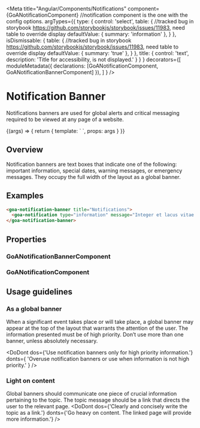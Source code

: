 

<Meta title="Angular/Components/Notifications"
  component={GoANotificationComponent} //notification component is the one with the config options.
  argTypes={{
      type: {
        control: 'select',
        table: { //tracked bug in storybook https://github.com/storybookjs/storybook/issues/11983, need table to override display
           defaultValue: { summary: 'information' },
        }
      },
      isDismissable: {
        table: { //tracked bug in storybook https://github.com/storybookjs/storybook/issues/11983, need table to override display
           defaultValue: { summary: 'true' },
        }
      },
      title: {
        control: 'text',
        description: 'Title for accessibility, is not displayed.'
      }
    }
  }
  decorators={[
        moduleMetadata({ declarations: [GoANotificationComponent, GoANotificationBannerComponent] }),
    ]
} />

# Notification Banner
Notifications banners are used for global alerts and critical messaging required to be viewed at any page of a website.

<Canvas>
  <Story name="Banner" height={300}
    args={{
      type: 'information',
      title: 'Notifications',
      message: 'Information to the user goes in the content.',
      notificationUrl: '#',
      isDismissable: true,
    }}
   >
    {(args) => {
      return {
        template: `<goa-notification-banner [title]="title">
                    <goa-notification [type]="type" [message]="message" [isDismissable]="isDismissable" [notificationUrl]="notificationUrl"></goa-notification>
                  </goa-notification-banner>`,
        props: args
      }
    }}
  </Story>
</Canvas>

## Overview
Notification banners are text boxes that indicate one of the following: important information, special dates, warning messages, or emergency messages. They occupy the full width of the layout as a global banner.

## Examples
```html
<goa-notification-banner title="Notifications">
  <goa-notification type="information" message="Integer et lacus vitae ante faucibus fringilla in in lacus." notificationUrl="/infoPage"></goa-notification>
</goa-notification-banner>
```

## Properties
### GoANotificationBannerComponent
<Description of={GoANotificationBannerComponent} />
<ArgsTable of={GoANotificationBannerComponent} />

### GoANotificationComponent
<Description of={GoANotificationComponent} />
<ArgsTable of={GoANotificationComponent} />

## Usage guidelines
### As a global banner
When a significant event takes place or will take place, a global banner may appear at the top of the layout that warrants the attention of the user. The information presented must be of high priority. Don’t use more than one banner, unless absolutely necessary.

<DoDont
  dos={'Use notification banners only for high priority information.'}
  donts={
    'Overuse notification banners or use when information is not high priority.'
  }
/>

### Light on content
Global banners should communicate one piece of crucial information pertaining to the topic. The topic message should be a link that directs the user to the relevant page.
<DoDont
  dos={'Clearly and concisely write the topic as a link.'}
  donts={'Go heavy on content. The linked page will provide more information.'}
/>
